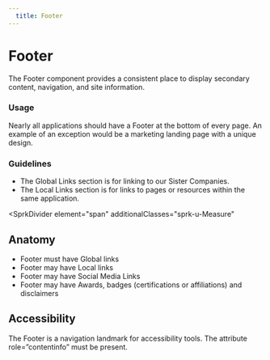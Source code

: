 ```yaml
---
  title: Footer
---
```


# Footer

The Footer component provides a consistent
place to display secondary content, navigation,
and site information. 

<ComponentPreview
  componentName="footer--default-story"
  maxWidth="100%"
  hasReact
  hasAngular
  hasHTML
/>

### Usage

Nearly all applications should have a
Footer at the bottom of every page. An
example of an exception would be a
marketing landing page with a unique design.

### Guidelines

- The Global Links section is for
linking to our Sister Companies. 
- The Local Links section is for
links to pages or resources within
the same application. 

<SprkDivider
 element="span"
 additionalClasses="sprk-u-Measure"
></SprkDivider>

## Anatomy

- Footer must have Global links
- Footer may have Local links
- Footer may have Social Media Links
- Footer may have Awards, badges
(certifications or affiliations) and disclaimers 

## Accessibility

The Footer is a navigation landmark for
accessibility tools. The attribute role=”contentinfo”
must be present. 